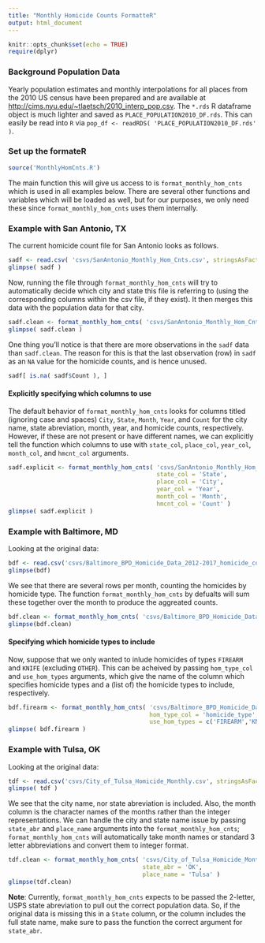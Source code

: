 ```yaml
---
title: "Monthly Homicide Counts FormatteR"
output: html_document
---
```


```r
knitr::opts_chunk$set(echo = TRUE)
require(dplyr)
```

### Background Population Data

Yearly population estimates and monthly interpolations for all places from the 2010 US census have been prepared and are available at <http://cims.nyu.edu/~tlaetsch/2010_interp_pop.csv>. The `*.rds` R dataframe object is much lighter and saved as `PLACE_POPULATION2010_DF.rds`. This can easily be read into `R` via `pop_df <- readRDS( 'PLACE_POPULATION2010_DF.rds' )`. 

### Set up the formateR

```r
source('MonthlyHomCnts.R')
```
The main function this will give us access to is `format_monthly_hom_cnts` which is used in all examples below. There are several other functions and variables which will be loaded as well, but for our purposes, we only need these since `format_monthly_hom_cnts` uses them internally. 

### Example with San Antonio, TX

The current homicide count file for San Antonio looks as follows.
```r
sadf <- read.csv( 'csvs/SanAntonio_Monthly_Hom_Cnts.csv', stringsAsFactors = F)
glimpse( sadf )
```

Now, running the file through `format_monthly_hom_cnts` will try to automatically decide which city and state this file is referring to (using the corresponding columns within the csv file, if they exist). It then merges this data with the population data for that city. 
```r
sadf.clean <- format_monthly_hom_cnts( 'csvs/SanAntonio_Monthly_Hom_Cnts.csv' )
glimpse( sadf.clean )
```
One thing you'll notice is that there are more observations in the `sadf` data than `sadf.clean`. The reason for this is that the last observation (row) in `sadf` as an `NA` value for the homicide counts, and is hence unused. 
```r
sadf[ is.na( sadf$Count ), ]
```
#### Explicitly specifying which columns to use
The default behavior of `format_monthly_hom_cnts` looks for columns titled (ignoring case and spaces) `City`, `State`, `Month`, `Year`, and `Count` for the city name, state abreviation, month, year, and homicide counts, respectively. However, if these are not present or have different names, we can explicitly tell the function which columns to use with `state_col`, `place_col`, `year_col`, `month_col`, and `hmcnt_col` arguments. 
```r
sadf.explicit <- format_monthly_hom_cnts( 'csvs/SanAntonio_Monthly_Hom_Cnts.csv', 
                                          state_col = 'State',
                                          place_col = 'City',
                                          year_col = 'Year',
                                          month_col = 'Month',
                                          hmcnt_col = 'Count' )
glimpse( sadf.explicit )
```

### Example with Baltimore, MD
Looking at the original data:
```r
bdf <- read.csv('csvs/Baltimore_BPD_Homicide_Data_2012-2017_homicide_counts.csv', stringsAsFactors = F)
glimpse(bdf)
```
We see that there are several rows per month, counting the homicides by homicide type. The function `format_monthly_hom_cnts` by defualts will sum these together over the month to produce the aggreated counts. 
```r
bdf.clean <- format_monthly_hom_cnts( 'csvs/Baltimore_BPD_Homicide_Data_2012-2017_homicide_counts.csv' )
glimpse(bdf.clean)
```

#### Specifying which homicide types to include 
Now, suppose that we only wanted to inlude homicides of types `FIREARM` and `KNIFE` (excluding `OTHER`). This can be acheived by passing `hom_type_col` and `use_hom_types` arguments, which give the name of the column which specifies homicide types and a (list of) the homicide types to include, respectively. 
```r
bdf.firearm <- format_monthly_hom_cnts( 'csvs/Baltimore_BPD_Homicide_Data_2012-2017_homicide_counts.csv', 
                                        hom_type_col = 'homicide_type',
                                        use_hom_types = c('FIREARM','KNIFE') )
glimpse( bdf.firearm )
```
### Example with Tulsa, OK
Looking at the original data:
```r
tdf <- read.csv('csvs/City_of_Tulsa_Homicide_Monthly.csv', stringsAsFactors = F)
glimpse( tdf )
```
We see that the city name, nor state abreviation is included. Also, the month column is the character names of the months rather than the integer representations. We can handle the city and state name issue by passing `state_abr` and `place_name` arguments into the `format_monthly_hom_cnts`; `format_monthly_hom_cnts` will automatically take month names or standard 3 letter abbreviations and convert them to integer format. 
```r
tdf.clean <- format_monthly_hom_cnts( 'csvs/City_of_Tulsa_Homicide_Monthly.csv', 
                                      state_abr = 'OK', 
                                      place_name = 'Tulsa' )
glimpse(tdf.clean)
```
**Note**: Currently, `format_monthly_hom_cnts` expects to be passed the 2-letter, USPS state abreviation to pull out the correct population data. So, if the original data is missing this in a `State` column, or the column includes the full state name, make sure to pass the function the correct argument for `state_abr`.